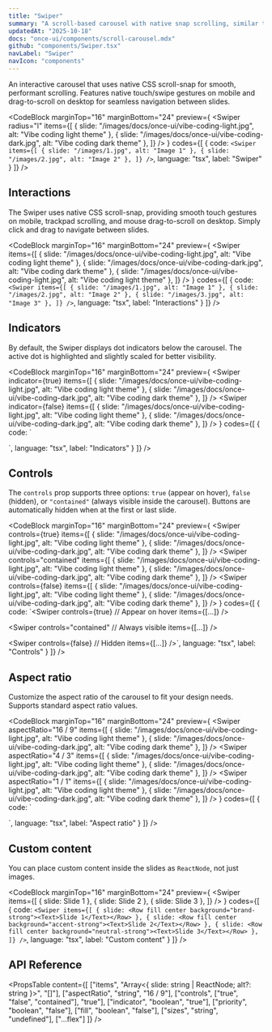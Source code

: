 ```yaml
---
title: "Swiper"
summary: "A scroll-based carousel with native snap scrolling, similar to Instagram or Airbnb galleries."
updatedAt: "2025-10-18"
docs: "once-ui/components/scroll-carousel.mdx"
github: "components/Swiper.tsx"
navLabel: "Swiper"
navIcon: "components"
---
```


An interactive carousel that uses native CSS scroll-snap for smooth, performant scrolling. Features native touch/swipe gestures on mobile and drag-to-scroll on desktop for seamless navigation between slides.

<CodeBlock
  marginTop="16"
  marginBottom="24"
  preview={
    <Swiper
      radius="l"
      items={[
        { slide: "/images/docs/once-ui/vibe-coding-light.jpg", alt: "Vibe coding light theme" },
        { slide: "/images/docs/once-ui/vibe-coding-dark.jpg", alt: "Vibe coding dark theme" },
      ]}
    />
  }
  codes={[
    {
      code:
`<Swiper
    items={[
      { slide: "/images/1.jpg", alt: "Image 1" },
      { slide: "/images/2.jpg", alt: "Image 2" },
    ]}
/>`,
      language: "tsx",
      label: "Swiper"
    }
  ]}
/>

## Interactions

The Swiper uses native CSS scroll-snap, providing smooth touch gestures on mobile, trackpad scrolling, and mouse drag-to-scroll on desktop. Simply click and drag to navigate between slides.

<CodeBlock
  marginTop="16"
  marginBottom="24"
  preview={
    <Swiper
      items={[
        { slide: "/images/docs/once-ui/vibe-coding-light.jpg", alt: "Vibe coding light theme" },
        { slide: "/images/docs/once-ui/vibe-coding-dark.jpg", alt: "Vibe coding dark theme" },
        { slide: "/images/docs/once-ui/vibe-coding-light.jpg", alt: "Vibe coding light theme" },
      ]}
    />
  }
  codes={[
    {
      code:
`<Swiper
    items={[
      { slide: "/images/1.jpg", alt: "Image 1" },
      { slide: "/images/2.jpg", alt: "Image 2" },
      { slide: "/images/3.jpg", alt: "Image 3" },
    ]}
/>`,
      language: "tsx",
      label: "Interactions"
    }
  ]}
/>

## Indicators

By default, the Swiper displays dot indicators below the carousel. The active dot is highlighted and slightly scaled for better visibility.

<CodeBlock
  marginTop="16"
  marginBottom="24"
  preview={
    <Column gap="32" fillWidth>
      <Swiper
        indicator={true}
        items={[
          { slide: "/images/docs/once-ui/vibe-coding-light.jpg", alt: "Vibe coding light theme" },
          { slide: "/images/docs/once-ui/vibe-coding-dark.jpg", alt: "Vibe coding dark theme" },
        ]}
      />
      <Swiper
        indicator={false}
        items={[
          { slide: "/images/docs/once-ui/vibe-coding-light.jpg", alt: "Vibe coding light theme" },
          { slide: "/images/docs/once-ui/vibe-coding-dark.jpg", alt: "Vibe coding dark theme" },
        ]}
      />
    </Column>
  }
  codes={[
    {
      code:
`<Swiper
    indicator={true}
    items={[...]}
/>

<Swiper
    indicator={false}
    items={[...]}
/>`,
      language: "tsx",
      label: "Indicators"
    }
  ]}
/>

## Controls

The `controls` prop supports three options: `true` (appear on hover), `false` (hidden), or `"contained"` (always visible inside the carousel). Buttons are automatically hidden when at the first or last slide.

<CodeBlock
  marginTop="16"
  marginBottom="24"
  preview={
    <Column gap="32" fillWidth>
      <Swiper
        controls={true}
        items={[
          { slide: "/images/docs/once-ui/vibe-coding-light.jpg", alt: "Vibe coding light theme" },
          { slide: "/images/docs/once-ui/vibe-coding-dark.jpg", alt: "Vibe coding dark theme" },
        ]}
      />
      <Swiper
        controls="contained"
        items={[
          { slide: "/images/docs/once-ui/vibe-coding-light.jpg", alt: "Vibe coding light theme" },
          { slide: "/images/docs/once-ui/vibe-coding-dark.jpg", alt: "Vibe coding dark theme" },
        ]}
      />
      <Swiper
        controls={false}
        items={[
          { slide: "/images/docs/once-ui/vibe-coding-light.jpg", alt: "Vibe coding light theme" },
          { slide: "/images/docs/once-ui/vibe-coding-dark.jpg", alt: "Vibe coding dark theme" },
        ]}
      />
    </Column>
  }
  codes={[
    {
      code:
`<Swiper
    controls={true} // Appear on hover
    items={[...]}
/>

<Swiper
    controls="contained" // Always visible
    items={[...]}
/>

<Swiper
    controls={false} // Hidden
    items={[...]}
/>`,
      language: "tsx",
      label: "Controls"
    }
  ]}
/>

## Aspect ratio

Customize the aspect ratio of the carousel to fit your design needs. Supports standard aspect ratio values.

<CodeBlock
  marginTop="16"
  marginBottom="24"
  preview={
    <Column gap="32" fillWidth>
      <Swiper
        aspectRatio="16 / 9"
        items={[
          { slide: "/images/docs/once-ui/vibe-coding-light.jpg", alt: "Vibe coding light theme" },
          { slide: "/images/docs/once-ui/vibe-coding-dark.jpg", alt: "Vibe coding dark theme" },
        ]}
      />
      <Swiper
        aspectRatio="4 / 3"
        items={[
          { slide: "/images/docs/once-ui/vibe-coding-light.jpg", alt: "Vibe coding light theme" },
          { slide: "/images/docs/once-ui/vibe-coding-dark.jpg", alt: "Vibe coding dark theme" },
        ]}
      />
      <Swiper
        aspectRatio="1 / 1"
        items={[
          { slide: "/images/docs/once-ui/vibe-coding-light.jpg", alt: "Vibe coding light theme" },
          { slide: "/images/docs/once-ui/vibe-coding-dark.jpg", alt: "Vibe coding dark theme" },
        ]}
      />
    </Column>
  }
  codes={[
    {
      code:
`<Swiper
    aspectRatio="16 / 9"
    items={[...]}
/>

<Swiper
    aspectRatio="4 / 3"
    items={[...]}
/>

<Swiper
    aspectRatio="1 / 1"
    items={[...]}
/>`,
      language: "tsx",
      label: "Aspect ratio"
    }
  ]}
/>

## Custom content

You can place custom content inside the slides as `ReactNode`, not just images.

<CodeBlock
  marginTop="16"
  marginBottom="24"
  preview={
    <Swiper
      items={[
        { slide: <Row fill center background="brand-strong"><Text variant="heading-strong-xl">Slide 1</Text></Row> },
        { slide: <Row fill center background="accent-strong"><Text variant="heading-strong-xl">Slide 2</Text></Row> },
        { slide: <Row fill center background="neutral-strong"><Text variant="heading-strong-xl">Slide 3</Text></Row> },
      ]}
    />
  }
  codes={[
    {
      code:
`<Swiper
    items={[
      { slide: <Row fill center background="brand-strong"><Text>Slide 1</Text></Row> },
      { slide: <Row fill center background="accent-strong"><Text>Slide 2</Text></Row> },
      { slide: <Row fill center background="neutral-strong"><Text>Slide 3</Text></Row> },
    ]}
/>`,
      language: "tsx",
      label: "Custom content"
    }
  ]}
/>

## API Reference

<PropsTable
  content={[
    ["items", "Array<{ slide: string | ReactNode; alt?: string }>", "[]"],
    ["aspectRatio", "string", "16 / 9"],
    ["controls", ["true", "false", "contained"], "true"],
    ["indicator", "boolean", "true"],
    ["priority", "boolean", "false"],
    ["fill", "boolean", "false"],
    ["sizes", "string", "undefined"],
    ["...flex"]
  ]}
/>
